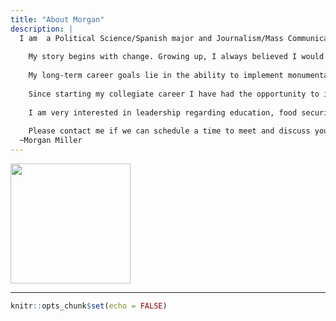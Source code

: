 ```yaml
---
title: "About Morgan"
description: |
  I am  a Political Science/Spanish major and Journalism/Mass Communications minor at George Washington University (GWU) in DC.
    
    My story begins with change. Growing up, I always believed I would become a middle school Spanish and History teacher. This plan was diverted when I saw the inequalities and lack of support for the teacher’s union in my own community. To me, the only way to create the change I thought I needed to make in the education system was through legislation. I promptly devoted myself to the power of communication, analysis, writing, and policy-making.
    
    My long-term career goals lie in the ability to implement monumental change through my devotion to my work and passion for helping others. I believe I have been given the resources to succeed in life, and it is now my turn to use those resources to better help others in my community. Throughout my life I have demonstrated my love for helping others through activities such as volunteering as a Spanish teacher intern my senior year of high school. It was here that I first-hand worked with students in the education system. I watched as they navigated the Spanish language and the lessons I taught them weekly. I was forced to see education from another perspective, as an educator. I learned many things during my time as a Spanish intern, but most importantly I learned the ability to be flexible. When things don’t work, that is an opportunity to reevaluate the situation and formulate another way of reaching your goal.
    
    Since starting my collegiate career I have had the opportunity to intern for two nonprofit organizations, Ayuda and Fiesta4Hope. Both have allowed me to sharpen my communication and management skills. As the Outreach Coordinator for Fiesta4Hope, I was able to secure about $47,000 in grants for the organization. This grant was originally designated for only U.S. states. However, I knew that Puerto Rico, as a territory of the U.S., deserved to be in that category. I researched aid to Puerto Rico and the disparities which existed, and highlighted these in order to convince the organization that Fiesta4Hope deserved this money. As the Development Intern for Ayuda, I was able to have direct communication with those we assisted and furthered my direct constituent communication skills. It was here that I utilized my empathy. Hearing the story of immigrants and their families was inspiring, and being able to assist in fundraising and spreading awareness on behalf of them was a once in a lifetime experience. I was able to directly help my community in this position and speak with members of the DMV area on how we can all do our best in supporting others.
    
    I am very interested in leadership regarding education, food security, and racial disparities in safety. I believe that these align with my drive towards impactful engagement. I am a hard-working, passionate, interpersonal communication focused, female leader, who values work ethic and time management.
    
    Please contact me if we can schedule a time to meet and discuss your needs and my impact in person. I know that I would make a great addition to your team while gaining valuable insight. 
  ~Morgan Miller
---
```


![](images/IMG_1318.JPG){width="192"}

------------------------------------------------------------------------

```r
knitr::opts_chunk$set(echo = FALSE)
```
